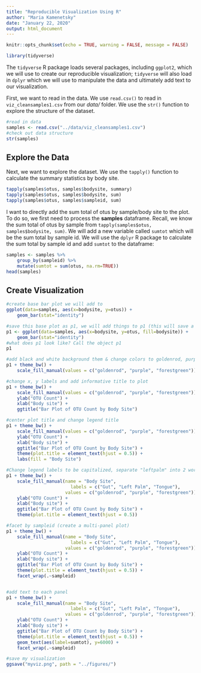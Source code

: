 ---
title: "Reproducible Visualization Using R"
author: "Maria Kamenetsky"
date: "January 22, 2020"
output: html_document
---

```{r setup, include=FALSE}
knitr::opts_chunk$set(echo = TRUE, warning = FALSE, message = FALSE)

library(tidyverse)
```

The `tidyverse` R package loads several packages, including `ggplot2`, which we will use to create our reproducible visualization; `tidyverse` will also load in `dplyr` which we will use to manipulate the data and ultimately add text to our visualization.


First, we want to read in the data. We use `read.csv()` to read in `viz_cleansamples1.csv` from our *data/* folder. We use the `str()` function to explore the structure of the dataset.

```{r}
#read in data
samples <- read.csv("../data/viz_cleansamples1.csv")
#check out data structure
str(samples)

```

## Explore the Data

Next, we want to explore the dataset. We use the `tapply()` function to calculate the summary statistics by body site.

```{r}
tapply(samples$otus, samples$bodysite, summary)
tapply(samples$otus, samples$bodysite, sum)
tapply(samples$otus, samples$sampleid, sum)
```

I want to directly add the sum total of otus by sample/body site to the plot. To do so, we first need to process the **samples** dataframe. Recall, we know the sum total of otus by sample from `tapply(samples$otus, samples$bodysite, sum)`. We will add a new variable called `sumtot` which will be the sum total by sample id. We will use the `dplyr` R package to calculate the sum total by sample id and add `sumtot` to the dataframe:

```{r}
samples <- samples %>%
    group_by(sampleid) %>%
    mutate(sumtot = sum(otus, na.rm=TRUE))
head(samples)
```



## Create Visualization

```{r}
#create base bar plot we will add to
ggplot(data=samples, aes(x=bodysite, y=otus)) +
    geom_bar(stat="identity")

#save this base plot as p1, we will add things to p1 (this will save a bit of typing)
p1 <- ggplot(data=samples, aes(x=bodysite, y=otus, fill=bodysite)) +
    geom_bar(stat="identity")
#what does p1 look like? Call the object p1
p1

#add black and white background them & change colors to goldenrod, purple, forestgreen
p1 + theme_bw() +
    scale_fill_manual(values = c("goldenrod", "purple", "forestgreen"))

#change x, y labels and add informative title to plot
p1 + theme_bw() +
    scale_fill_manual(values = c("goldenrod", "purple", "forestgreen")) +
    ylab("OTU Count") + 
    xlab("Body site") +
    ggtitle("Bar Plot of OTU Count by Body Site")

#center plot title and change legend title
p1 + theme_bw() +
    scale_fill_manual(values = c("goldenrod", "purple", "forestgreen")) +
    ylab("OTU Count") + 
    xlab("Body site") +
    ggtitle("Bar Plot of OTU Count by Body Site") +
    theme(plot.title = element_text(hjust = 0.5)) +
    labs(fill = "Body Site")

#Change legend labels to be capitalized, separate "leftpalm" into 2 words
p1 + theme_bw() +
    scale_fill_manual(name = "Body Site",
                        labels = c("Gut", "Left Palm", "Tongue"),
                      values = c("goldenrod", "purple", "forestgreen")) +
    ylab("OTU Count") + 
    xlab("Body site") +
    ggtitle("Bar Plot of OTU Count by Body Site") +
    theme(plot.title = element_text(hjust = 0.5))

#facet by sampleid (create a multi-panel plot)
p1 + theme_bw() +
    scale_fill_manual(name = "Body Site",
                        labels = c("Gut", "Left Palm", "Tongue"),
                      values = c("goldenrod", "purple", "forestgreen")) +
    ylab("OTU Count") + 
    xlab("Body site") +
    ggtitle("Bar Plot of OTU Count by Body Site") +
    theme(plot.title = element_text(hjust = 0.5)) +
    facet_wrap(.~sampleid)


#add text to each panel
p1 + theme_bw() + 
    scale_fill_manual(name = "Body Site",
                        labels = c("Gut", "Left Palm", "Tongue"),
                      values = c("goldenrod", "purple", "forestgreen")) +
    ylab("OTU Count") + 
    xlab("Body site") +
    ggtitle("Bar Plot of OTU Count by Body Site") +
    theme(plot.title = element_text(hjust = 0.5)) +
    geom_text(aes(label=sumtot), y=6000) +
    facet_wrap(.~sampleid) 

#save my visualization
ggsave("myviz.png", path = "../figures/")
```




























